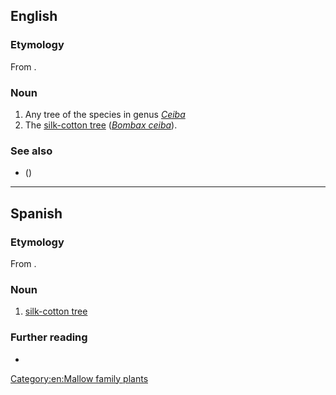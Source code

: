 {{also|Ceiba}}
==English==
{{wikipedia}}

===Etymology===
From {{bor|en|es|ceiba}}.

===Noun===
{{en-noun|s|ceiba}}

# Any tree of the species in genus ''[[Ceiba]]''
# The [[silk-cotton tree]] (''[[Bombax ceiba]]'').

===See also===
* {{vern|ceibo|novern=1}} ({{taxlink|Erythrina crista-galli|species|noshow=1}})

[[Category:en:Mallow family plants]]

----

==Spanish==

===Etymology===
From {{bor|es|tnq}}.

===Noun===
{{es-noun|f}}

# [[silk-cotton tree]]

===Further reading===
* {{R:DRAE}}